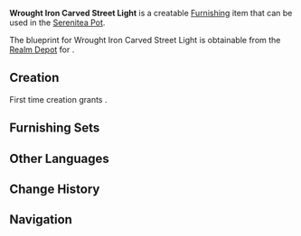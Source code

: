 {{Furnishing Infobox
|id             = 373401
|image          = Item Wrought Iron Carved Street Light.png
|category       = Landscape
|subcategory    = Lighting
|rarity         = 3
|adeptal_energy = 60
|load           = 115
|reduced_load   = 97
|description    = A metal street light, oft to be found in the [[city of Mondstadt]], upon which hangs a vertical flag.<br />They say that the production of the poles thereof burned through a stockpile of metals built up over many years due to their use of solid metal, and created a lot of business for the blacksmiths.<br />Which was just as well: with the Knights no longer venturing abroad often and the limitations of relying on selling weapons to adventurers for income, the life of a blacksmith can be quite tough.
|blueprint      = [[Realm Depot]]
}}
'''Wrought Iron Carved Street Light''' is a creatable [[Furnishing]] item that can be used in the [[Serenitea Pot]].

The blueprint for Wrought Iron Carved Street Light is obtainable from the [[Realm Depot]] for {{Item|Realm Currency|24|x=160}}.

==Creation==
First time creation grants {{Item|Trust|24|x=60}}.
{{Recipe
|type = Creation
|time = 14h
|Iron Chunk = 4
|Fabric = 4
|Blue Dye = 4
|sort = Iron Chunk,Fabric,Blue Dye
}}

==Furnishing Sets==
{{Craft Usage}}

==Other Languages==
{{Other Languages|default_hidden = 1
|en      = Wrought Iron Carved Street Light
|zhs     = 铁艺雕花路灯
|zhs_rm  = Tiěyì Diāohuā Lùdēng
|zht     = 鐵藝雕花路燈
|zht_rm  = Tiěyì Diāohuā Lùdēng
|ja      = 模様が彫られた鉄の街灯
|ja_rm   = Moyou ga Horareta Tetsu no Gaitou
|ko      = 조각문양 철제 가로등
|ko_rm   = 
|es      = Farola de hierro con adornos
|fr      = Lampadaire en fer forgé
|ru      = Кованый уличный фонарь
|th      = โคมไฟถนนเหล็กดัด
|th_rm   = 
|vi      = Đèn Đường Khắc Hoa
|de      = Eiserne Straßenlaterne mit Gravur
|id      = Lampu Jalan dengan Ukiran Besi
|pt      = Poste de Rua Esculpido em Ferro Fundido
}}

==Change History==
{{Change History|1.5}}

==Navigation==
{{Furnishing Navbox/Exterior|Landscape}}